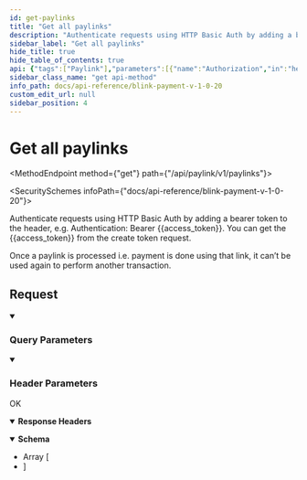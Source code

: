 ```yaml
---
id: get-paylinks
title: "Get all paylinks"
description: "Authenticate requests using HTTP Basic Auth by adding a bearer token to the header, e.g. Authentication: Bearer {{access_token}}. You can get the {{access_token}} from the create token request."
sidebar_label: "Get all paylinks"
hide_title: true
hide_table_of_contents: true
api: {"tags":["Paylink"],"parameters":[{"name":"Authorization","in":"header","schema":{"type":"string"},"example":"Bearer {{access_token}}","description":"Bearer eyJ0eXAiOiJKV1QiLCJhbG..."},{"name":"status","in":"query","schema":{"type":"string"},"example":"unpaid","description":"Paylink status"},{"name":"amount","in":"query","schema":{"type":"integer"},"example":1,"description":"Transaction amount."},{"schema":{"type":"string"},"in":"header","name":"Content-Type","description":"application/json"},{"schema":{"type":"string"},"in":"query","name":"customer_name","description":"Customer name."},{"schema":{"type":"string"},"in":"query","name":"amount_gt","description":"Amount should be greater than specified value"},{"schema":{"type":"string"},"in":"query","name":"amount_lt","description":"Amount should be less than specified value"}],"responses":{"200":{"description":"OK","headers":{},"content":{"application/json":{"schema":{"type":"array","items":{"type":"object","properties":{"id":{"type":"integer"},"paylink_url":{"type":"string"},"status":{"type":"string"},"created_by":{"type":"string"},"amount":{"type":"integer"},"currency":{"type":"string"},"transaction_type":{"type":"string"},"customer_name":{"type":"string"},"customer_email":{"type":"string"},"phone_number":{"type":"string"},"payment_method":{"type":"array","items":{"type":"string"}},"is_decide_amount":{"type":"boolean"},"notes":{"type":"string"}}}},"examples":{"Example 1":{"value":[{"id":123,"paylink_url":"https://dev.blinkpayment.co.uk/codatdev/l/asdhgl8","status":"Unpaid","created_by":"Test developer","amount":1,"currency":"GBP","transaction_type":"SALE","customer_name":"Demo Customer","customer_email":"demo123@gmail.com","phone_number":"2374993932","payment_method":["credt-card","open-banking"],"is_decide_amount":true,"notes":"test"},{"id":124,"paylink_url":"https://dev.blinkpayment.co.uk/codatdev/l/asdhgl8","status":"Unpaid","created_by":"Test developer","amount":1,"currency":"GBP","transaction_type":"SALE","customer_name":"Demo Customer","customer_email":"demo123@gmail.com","phone_number":"2374993932","payment_method":["open-banking"],"is_decide_amount":true,"notes":"test2"}]}}}}}},"operationId":"get-paylinks","description":"Authenticate requests using HTTP Basic Auth by adding a bearer token to the header, e.g. Authentication: Bearer {{access_token}}. You can get the {{access_token}} from the create token request.\n\nOnce a paylink is processed i.e. payment is done using that link, it can’t be used again to perform another transaction.","method":"get","path":"/api/paylink/v1/paylinks","servers":[{"url":"https://secure.blinkpayment.co.uk"},{"url":"https://gateway2.blinkpayment.co.uk"}],"info":{"title":"Blink Payment v1.0.20","description":"Blink Payment API Docs","version":"1.0.0","contact":{"name":"Blink Payment","email":"developers@blinkpayment.co.uk","url":"blinkpayment.co.uk"},"license":{"name":"MIT License","url":"https://opensource.org/licenses/MIT"}},"postman":{"name":"Get all paylinks","description":{"content":"Authenticate requests using HTTP Basic Auth by adding a bearer token to the header, e.g. Authentication: Bearer {{access_token}}. You can get the {{access_token}} from the create token request.\n\nOnce a paylink is processed i.e. payment is done using that link, it can’t be used again to perform another transaction.","type":"text/plain"},"url":{"path":["api","paylink","v1","paylinks"],"host":["{{baseUrl}}"],"query":[{"disabled":false,"description":{"content":"Paylink status","type":"text/plain"},"key":"status","value":""},{"disabled":false,"description":{"content":"Transaction amount.","type":"text/plain"},"key":"amount","value":""},{"disabled":false,"description":{"content":"Customer name.","type":"text/plain"},"key":"customer_name","value":""},{"disabled":false,"description":{"content":"Amount should be greater than specified value","type":"text/plain"},"key":"amount_gt","value":""},{"disabled":false,"description":{"content":"Amount should be less than specified value","type":"text/plain"},"key":"amount_lt","value":""}],"variable":[]},"header":[{"key":"Accept","value":"application/json"}],"method":"GET"}}
sidebar_class_name: "get api-method"
info_path: docs/api-reference/blink-payment-v-1-0-20
custom_edit_url: null
sidebar_position: 4
---
```



<h1 className={"openapi__heading"}>Get all paylinks</h1>

<MethodEndpoint method={"get"} path={"/api/paylink/v1/paylinks"}></MethodEndpoint>

<SecuritySchemes infoPath={"docs/api-reference/blink-payment-v-1-0-20"}></SecuritySchemes>

Authenticate requests using HTTP Basic Auth by adding a bearer token to the header, e.g. Authentication: Bearer {{access_token}}. You can get the {{access_token}} from the create token request.

Once a paylink is processed i.e. payment is done using that link, it can’t be used again to perform another transaction.

## Request

<details style={{"marginBottom":"1rem"}} className={"openapi-markdown__details"} data-collapsed={false} open={true}><summary style={{}}><h3 className={"openapi-markdown__details-summary-header-params"}>Query Parameters</h3></summary><div><ul><ParamsItem className={"paramsItem"} param={{"name":"status","in":"query","schema":{"type":"string"},"example":"unpaid","description":"Paylink status"}}></ParamsItem><ParamsItem className={"paramsItem"} param={{"name":"amount","in":"query","schema":{"type":"integer"},"example":1,"description":"Transaction amount."}}></ParamsItem><ParamsItem className={"paramsItem"} param={{"schema":{"type":"string"},"in":"query","name":"customer_name","description":"Customer name."}}></ParamsItem><ParamsItem className={"paramsItem"} param={{"schema":{"type":"string"},"in":"query","name":"amount_gt","description":"Amount should be greater than specified value"}}></ParamsItem><ParamsItem className={"paramsItem"} param={{"schema":{"type":"string"},"in":"query","name":"amount_lt","description":"Amount should be less than specified value"}}></ParamsItem></ul></div></details><details style={{"marginBottom":"1rem"}} className={"openapi-markdown__details"} data-collapsed={false} open={true}><summary style={{}}><h3 className={"openapi-markdown__details-summary-header-params"}>Header Parameters</h3></summary><div><ul><ParamsItem className={"paramsItem"} param={{"name":"Authorization","in":"header","schema":{"type":"string"},"example":"Bearer {{access_token}}","description":"Bearer eyJ0eXAiOiJKV1QiLCJhbG..."}}></ParamsItem><ParamsItem className={"paramsItem"} param={{"schema":{"type":"string"},"in":"header","name":"Content-Type","description":"application/json"}}></ParamsItem></ul></div></details><div><div><ApiTabs><TabItem label={"200"} value={"200"}><div>

OK

</div><details style={{"textAlign":"left","marginBottom":"1rem"}} className={"openapi-markdown__details"} data-collaposed={true} open={false}><summary style={{}}><strong>Response Headers</strong></summary><ul style={{"marginLeft":"1rem"}}></ul></details><div><MimeTabs className={"openapi-tabs__mime"} schemaType={"response"}><TabItem label={"application/json"} value={"application/json"}><SchemaTabs className={"openapi-tabs__schema"}><TabItem label={"Schema"} value={"Schema"}><details style={{}} className={"openapi-markdown__details response"} data-collapsed={false} open={true}><summary style={{}} className={"openapi-markdown__details-summary-response"}><strong>Schema</strong></summary><div style={{"textAlign":"left","marginLeft":"1rem"}}></div><ul style={{"marginLeft":"1rem"}}><li><div style={{"fontSize":"var(--ifm-code-font-size)","opacity":"0.6","marginLeft":"-.5rem","paddingBottom":".5rem"}}>Array [</div></li><SchemaItem collapsible={false} name={"id"} required={false} schemaName={"integer"} qualifierMessage={undefined} schema={{"type":"integer"}}></SchemaItem><SchemaItem collapsible={false} name={"paylink_url"} required={false} schemaName={"string"} qualifierMessage={undefined} schema={{"type":"string"}}></SchemaItem><SchemaItem collapsible={false} name={"status"} required={false} schemaName={"string"} qualifierMessage={undefined} schema={{"type":"string"}}></SchemaItem><SchemaItem collapsible={false} name={"created_by"} required={false} schemaName={"string"} qualifierMessage={undefined} schema={{"type":"string"}}></SchemaItem><SchemaItem collapsible={false} name={"amount"} required={false} schemaName={"integer"} qualifierMessage={undefined} schema={{"type":"integer"}}></SchemaItem><SchemaItem collapsible={false} name={"currency"} required={false} schemaName={"string"} qualifierMessage={undefined} schema={{"type":"string"}}></SchemaItem><SchemaItem collapsible={false} name={"transaction_type"} required={false} schemaName={"string"} qualifierMessage={undefined} schema={{"type":"string"}}></SchemaItem><SchemaItem collapsible={false} name={"customer_name"} required={false} schemaName={"string"} qualifierMessage={undefined} schema={{"type":"string"}}></SchemaItem><SchemaItem collapsible={false} name={"customer_email"} required={false} schemaName={"string"} qualifierMessage={undefined} schema={{"type":"string"}}></SchemaItem><SchemaItem collapsible={false} name={"phone_number"} required={false} schemaName={"string"} qualifierMessage={undefined} schema={{"type":"string"}}></SchemaItem><SchemaItem collapsible={false} name={"payment_method"} required={false} schemaName={"string[]"} qualifierMessage={undefined} schema={{"type":"array","items":{"type":"string"}}}></SchemaItem><SchemaItem collapsible={false} name={"is_decide_amount"} required={false} schemaName={"boolean"} qualifierMessage={undefined} schema={{"type":"boolean"}}></SchemaItem><SchemaItem collapsible={false} name={"notes"} required={false} schemaName={"string"} qualifierMessage={undefined} schema={{"type":"string"}}></SchemaItem><li><div style={{"fontSize":"var(--ifm-code-font-size)","opacity":"0.6","marginLeft":"-.5rem"}}>]</div></li></ul></details></TabItem><TabItem label={"Example (from schema)"} value={"Example (from schema)"}><ResponseSamples responseExample={"[\n  {\n    \"id\": 0,\n    \"paylink_url\": \"string\",\n    \"status\": \"string\",\n    \"created_by\": \"string\",\n    \"amount\": 0,\n    \"currency\": \"string\",\n    \"transaction_type\": \"string\",\n    \"customer_name\": \"string\",\n    \"customer_email\": \"string\",\n    \"phone_number\": \"string\",\n    \"payment_method\": [\n      \"string\"\n    ],\n    \"is_decide_amount\": true,\n    \"notes\": \"string\"\n  }\n]"} language={"json"}></ResponseSamples></TabItem><TabItem label={"Example 1"} value={"Example 1"}><ResponseSamples responseExample={"[\n  {\n    \"id\": 123,\n    \"paylink_url\": \"https://dev.blinkpayment.co.uk/codatdev/l/asdhgl8\",\n    \"status\": \"Unpaid\",\n    \"created_by\": \"Test developer\",\n    \"amount\": 1,\n    \"currency\": \"GBP\",\n    \"transaction_type\": \"SALE\",\n    \"customer_name\": \"Demo Customer\",\n    \"customer_email\": \"demo123@gmail.com\",\n    \"phone_number\": \"2374993932\",\n    \"payment_method\": [\n      \"credt-card\",\n      \"open-banking\"\n    ],\n    \"is_decide_amount\": true,\n    \"notes\": \"test\"\n  },\n  {\n    \"id\": 124,\n    \"paylink_url\": \"https://dev.blinkpayment.co.uk/codatdev/l/asdhgl8\",\n    \"status\": \"Unpaid\",\n    \"created_by\": \"Test developer\",\n    \"amount\": 1,\n    \"currency\": \"GBP\",\n    \"transaction_type\": \"SALE\",\n    \"customer_name\": \"Demo Customer\",\n    \"customer_email\": \"demo123@gmail.com\",\n    \"phone_number\": \"2374993932\",\n    \"payment_method\": [\n      \"open-banking\"\n    ],\n    \"is_decide_amount\": true,\n    \"notes\": \"test2\"\n  }\n]"} language={"json"}></ResponseSamples></TabItem></SchemaTabs></TabItem></MimeTabs></div></TabItem></ApiTabs></div></div>
      